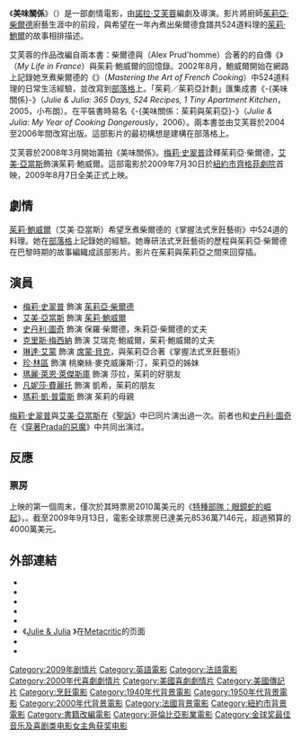 {{Otheruses|subject=美國電影Julie & Julia|other=-{美味關係}-其他意義|美味關係}}
{{noteTA
|T=zh-tw:美味關係 (2009年電影); zh-hk:茱莉對茱莉亞－隔代廚神; zh-cn:茱莉和朱丽叶
|G1=Show
|G2=Movie
|G3=IT
|1=zh-tw:美味關係; zh-hk:茱莉對茱莉亞－隔代廚神; zh-cn:茱莉和朱丽叶;
|2=zh-hant:茱莉亞; zh-cn:茱莉亚;
|3=zh-tw:柴爾德; zh-hk:查特; zh-cn:切尔德;
|4=zh-tw:鮑爾; zh-hk:鮑維爾; zh-cn:鲍威尔;
|5=zh-hans:特种部队;zh-hk:義勇群英之毒蛇風暴;zh-tw:特種部隊：眼鏡蛇的崛起;
|6=zh-cn:虐童疑云; zh-tw:誘·惑; zh-hk:聖訴;
}}
{{Infobox film
| name           = 美味關係
| original_name  = {{lang|en|''Julie & Julia''}}
| image          = Julie and julia.jpg
| caption        = 電影版海報
| director       = [[諾拉·艾芙蓉|諾拉·艾芙蓉]]
| producer       = 諾拉·艾芙蓉<br />[[勞倫斯·馬克|勞倫斯·馬克]]<br />[[艾瑞克·史提爾|艾瑞克·史提爾]]<br />[[艾咪·羅賓森|艾咪·羅賓森]]
| writer         = '''劇本'''<br />諾拉·艾芙蓉<br />'''原著'''<br />[[茱莉·鮑威爾|茱莉·鮑威爾]]
| starring       = [[艾美·亞當斯|艾美·亞當斯]]<br />[[梅莉·史翠普|梅莉·史翠普]]<br />[[史丹利·圖奇|史丹利·圖奇]]
| music          = [[亞歷山大·德斯普拉|亞歷山大·戴斯培]]
| cinematography = [[史蒂芬·葛德布列克|史蒂芬·葛德布列克]]
| editing        = [[李察·馬克斯|李察·馬克斯]]
| distributor    = [[哥倫比亞電影公司|哥倫比亞電影公司]]
| released       = {{flagicon|USA}}2009年8月7日<br />{{flagicon|TWN}}2009年10月16日
| runtime        = 123分鐘 <!-- U.S. theatrical release: 123:01 -->
| country        = {{USA}}
| language       = 英語
| budget         = $4000萬美元
| gross          = $8536萬美元
| tw_name        = 美味關係
| hk_name        = 茱莉對茱莉亞－隔代廚神
}}
《'''美味關係'''》（{{lang-en|''Julie & Julia''}}）是一部劇情電影，由[[諾拉·艾芙蓉|諾拉·艾芙蓉]]編劇及導演。影片將廚師[[茱莉亞·蔡爾德|茱莉亞·柴爾德]]廚藝生涯中的前段，與希望在一年內煮出柴爾德食譜共524道料理的[[茱莉·鮑爾|茱莉·鮑爾]]的故事相排描述。

艾芙蓉的作品改編自兩本書：柴爾德與{{tsl|en|Alex Prud'homme|亞歷斯·普魯道姆}}（Alex Prud'homme）合著的的自傳《{{tsl|en|My Life in France|我在法國的歲月}}》（''My Life in France''）與茱莉·鮑威爾的回憶錄。2002年8月，鮑威爾開始在網路上記錄她烹煮柴爾德的《{{tsl|en|Mastering the Art of French Cooking|掌握法式烹飪藝術}}》（''Mastering the Art of French Cooking''）中524道料理的日常生活經驗，並改寫到[[部落格|部落格]]上。「茱莉／茱莉亞計劃」匯集成書《-{美味關係}-》（''Julie & Julia: 365 Days, 524 Recipes, 1 Tiny Apartment Kitchen''，2005，小布朗）。在平裝書時易名《-{美味關係：茱莉與茱莉亞}-》（''Julie & Julia: My Year of Cooking Dangerously''，2006）。兩本書並由艾芙蓉於2004至2006年間改寫出版。這部影片的最初構想是建構在部落格上。

艾芙蓉於2008年3月開始籌拍《美味關係》。[[梅莉·史翠普|梅莉·史翠普]]詮釋茱莉亞·柴爾德，[[艾美·亞當斯|艾美·亞當斯]]飾演茱莉·鮑威爾。這部電影於2009年7月30日於[[紐約市|紐約市]][[齊格菲劇院|齊格菲劇院]]首映，2009年8月7日全美正式上映。

== 劇情 ==
[[茱莉·鮑威爾|茱莉·鮑威爾]]（艾美·亞當斯）希望烹煮柴爾德的《掌握法式烹飪藝術》中524道的料理。她在[[部落格|部落格]]上記錄她的經驗。她專研法式烹飪藝術的歷程與茱莉亞·柴爾德在巴黎時期的故事編織成該部影片。影片在茱莉與茱莉亞之間來回穿插。

== 演員 ==
* [[梅莉·史翠普|梅莉·史翠普]] 飾演 [[茱莉亞·蔡爾德|茱莉亞·柴爾德]]
* [[艾美·亞當斯|艾美·亞當斯]] 飾演 [[茱莉·鮑威爾|茱莉·鮑威爾]]
* [[史丹利·圖奇|史丹利·圖奇]] 飾演 保羅·柴爾德，朱莉亞·柴爾德的丈夫
* [[克里斯·梅西納|克里斯·梅西納]] 飾演 艾瑞克·鮑威爾，茱莉·鮑威爾的丈夫
* [[琳達·艾蒙|琳達·艾蒙]] 飾演 [[席蒙·貝克|席蒙·貝克]]，與茱莉亞合著《掌握法式烹飪藝術》
* [[珍·林區|珍·林區]] 飾演 桃樂絲·麥克威廉斯·汀，茱莉亞的姊妹
* [[瑪麗·萊恩·萊傑斯庫|瑪麗·萊恩·萊傑斯庫]] 飾演 莎拉，茱莉的好朋友
* [[凡妮莎·費麗托|凡妮莎·費麗托]] 飾演 凱希，茱莉的朋友
* [[瑪莉·凱·普雷斯|瑪莉·凱·普雷斯]] 飾演 茱莉的母親

[[梅莉·史翠普|梅莉·史翠普]]與[[艾美·亞當斯|艾美·亞當斯]]在《[[聖訴|聖訴]]》中已同片演出過一次。前者也和[[史丹利·圖奇|史丹利·圖奇]]在《[[穿著Prada的惡魔_(電影)|穿著Prada的惡魔]]》中共同出演过。

== 反應 ==
=== 票房 ===
上映的第一個周末，僅次於其時票房2010萬美元的《[[特種部隊：眼鏡蛇的崛起|特種部隊：眼鏡蛇的崛起]]》，。截至2009年9月13日，電影全球票房已達美元8536萬7146元，超過預算的4000萬美元。

== 外部連結 ==
* {{official|http://www.julieandjulia.com/}}
* {{imdb title|1135503|Julie & Julia}}
* {{Amg movie|id=423340|title=Julie & Julia}}
* {{Mojo title|id=julieandjulia|title=Julie & Julia}}
* {{rotten-tomatoes|id=julie_and_julia|title=Julie & Julia}}
* 《[http://www.metacritic.com/film/titles/julieandjulia Julie & Julia] {{Wayback|url=http://www.metacritic.com/film/titles/julieandjulia |date=20100502024649 }}》在[[Metacritic|Metacritic]]的页面
* {{Douban|title=美味关系}}
* {{Mtime|77727|朱莉与朱莉娅}}

{{DEFAULTSORT:Julie and Julia}}
[[Category:2009年剧情片|Category:2009年剧情片]]
[[Category:英語電影|Category:英語電影]]
[[Category:法語電影|Category:法語電影]]
[[Category:2000年代喜劇劇情片|Category:2000年代喜劇劇情片]]
[[Category:美國喜劇劇情片|Category:美國喜劇劇情片]]
[[Category:美國傳記片|Category:美國傳記片]]
[[Category:烹飪電影|Category:烹飪電影]]
[[Category:1940年代背景電影|Category:1940年代背景電影]]
[[Category:1950年代背景電影|Category:1950年代背景電影]]
[[Category:2000年代背景電影|Category:2000年代背景電影]]
[[Category:法國背景電影|Category:法國背景電影]]
[[Category:紐約市背景電影|Category:紐約市背景電影]]
[[Category:書籍改編電影|Category:書籍改編電影]]
[[Category:哥倫比亞影業電影|Category:哥倫比亞影業電影]]
[[Category:金球奖最佳音乐及喜剧类电影女主角获奖电影|Category:金球奖最佳音乐及喜剧类电影女主角获奖电影]]
